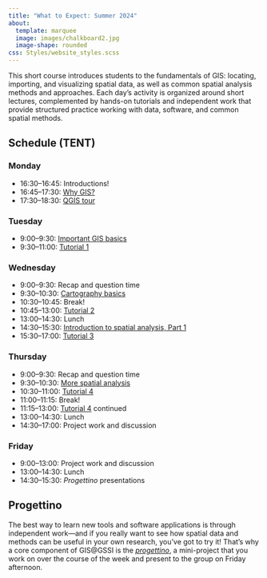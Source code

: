```yaml
---
title: "What to Expect: Summer 2024"
about:
  template: marquee
  image: images/chalkboard2.jpg
  image-shape: rounded
css: Styles/website_styles.scss
---
```


This short course introduces students to the fundamentals of GIS: locating, importing, and visualizing spatial data, as well as common spatial analysis methods and approaches. Each day’s activity is organized around short lectures, complemented by hands-on tutorials and independent work that provide structured practice working with data, software, and common spatial methods.

## Schedule (TENT)

### Monday

-   16:30--16:45: Introductions!
-   16:45--17:30: [Why GIS?](Pages/Introduction_page.qmd)
-   17:30--18:30: [QGIS tour](Pages/Getting_started_QGIS.qmd)

### Tuesday

-   9:00--9:30: [Important GIS basics](Pages/GIS_basics.qmd)
-   9:30--11:00: [Tutorial 1](Pages/Tutorial1.qmd)

### Wednesday

-   9:00--9:30: Recap and question time
-   9:30--10:30: [Cartography basics](Pages/Cartography_101.qmd)
-   10:30--10:45: Break! 
-   10:45--13:00: [Tutorial 2](Pages/Tutorial2.qmd)
-   13:00--14:30: Lunch
-   14:30--15:30: [Introduction to spatial analysis, Part 1](Pages/Intro_spatial_analysis.qmd)
-   15:30--17:00: [Tutorial 3](Pages/Tutorial3.qmd)

### Thursday

- 9:00--9:30: Recap and question time
- 9:30--10:30: [More spatial analysis](Pages/More_spatial_analysis.qmd)
- 10:30--11:00: [Tutorial 4](Pages/Tutorial4.qmd)
- 11:00--11:15: Break!
- 11:15--13:00: [Tutorial 4](Pages/Tutorial4.qmd) continued
- 13:00--14:30: Lunch
- 14:30--17:00: Project work and discussion

### Friday

- 9:00–13:00: Project work and discussion
- 13:00–14:30: Lunch
- 14:30–15:30: *Progettino* presentations

## Progettino
The best way to learn new tools and software applications is through independent work—and if you really want to see how spatial data and methods can be useful in your own research, you've got to try it! That's why a core component of GIS@GSSI is the [*progettino*](Pages/Progettino.qmd), a mini-project that you work on over the course of the week and present to the group on Friday afternoon.
